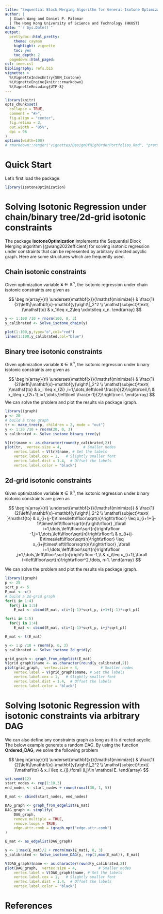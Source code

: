 ```yaml
---
title: "Sequential Block Merging Algorithm for General Isotone Optimization"
author: |
  | Xiwen Wang and Daniel P. Palomar
  | The Hong Kong University of Science and Technology (HKUST)
date: "`r Sys.Date()`"
output:
  prettydoc::html_pretty:
    theme: cayman
    highlight: vignette
    toc: yes
    toc_depth: 2
  pagedown::html_paged:
csl: ieee.csl
bibliography: refs.bib 
vignette: >
  %\VignetteIndexEntry{SBM_Isotone}
  %\VignetteEngine{knitr::rmarkdown}
  %\VignetteEncoding{UTF-8}
---
```



```r
library(knitr)
opts_chunk$set(
  collapse = TRUE,
  comment = "#>",
  fig.align = "center",
  fig.retina = 2,
  out.width = "85%",
  dpi = 96 
) 
options(width=100)
# rmarkdown::render("vignettes/DesignOfHighOrderPortfolios.Rmd", "prettydoc::html_pretty")
```

# Quick Start

Let's first load the package:

```r
library(IsotoneOptimization)
```

# Solving Isotonic Regression under chain/binary tree/2d-grid isotonic constraints

The package __IsotoneOptimization__ implements the Sequential Block Merging algorithm [@wang2022efficient] for solving isotonic regression under constraints that can be represented by arbitrary directed acyclic graph. Here are some structures which are frequently used. 

## Chain isotonic constraints

Given optimization variable $\mathbf{x}\in \mathbb{R}^n$, the isotonic regression under chain isotonic constraints are given as 

$$
\begin{array}{rl} 
\underset{\mathbf{x}}{\mathsf{minimize}} & \frac{1}{2}\left\|\mathbf{x}-\mathbf{y}\right\|_2^2 \\
\mathsf{subject}\text{ }\mathsf{to} & x_1\leq x_2\leq \cdots\leq x_n.
\end{array}
$$
```r
y <- 1:100 /10 + rnorm(100, 0, 3)
y_calibrated <- Solve_isotone_chain(y)

plot(1:100,y,type="o",col="red")
lines(1:100,y_calibrated,col="blue")
```

## Binary tree isotonic constraints

Given optimization variable $\mathbf{x}\in \mathbb{R}^n$, the isotonic regression under binary isotonic constraints are given as 

$$
\begin{array}{rl} 
\underset{\mathbf{x}}{\mathsf{minimize}} & \frac{1}{2}\left\|\mathbf{x}-\mathbf{y}\right\|_2^2 \\
\mathsf{subject}\text{ }\mathsf{to} & x_i \leq x_{2i} ,i=1,\dots,\left\lceil \frac{n}{2}\right\rceil,\\
 & x_i\leq x_{2i+1},i=1,\dots,\left\lceil \frac{n-1}{2}\right\rceil.
\end{array}
$$
We can solve the problem and plot the results via package igraph.

```r
library(igraph)
p <- 20
# build a tree graph
tr <- make_tree(p, children = 2, mode = "out")
y <- 1:20 /10 + rnorm(20, 0, 3)
y_calibrated <- Solve_isotone_binary_tree(y)

V(tr)$name <- as.character(round(y_calibrated,2))
plot(tr,  vertex.size = 4,          # Smaller nodes
    vertex.label = V(tr)$name, # Set the labels
    vertex.label.cex = 1,   # Slightly smaller font
    vertex.label.dist = 1.4,  # Offset the labels
    vertex.label.color = "black")
```

## 2d-grid isotonic constraints

Given optimization variable $\mathbf{x}\in \mathbb{R}^n$, the isotonic regression under binary isotonic constraints are given as 

$$
\begin{array}{rl} 
\underset{\mathbf{x}}{\mathsf{minimize}} & \frac{1}{2}\left\|\mathbf{x}-\mathbf{y}\right\|_2^2 \\
\mathsf{subject}\text{ }\mathsf{to} & x_{i+(j-1)\times\left\lfloor\sqrt{n}\right\rfloor} \leq x_{i+1+(j-1)\times\left\lfloor\sqrt{n}\right\rfloor} ,\forall i=1,\dots,\left\lfloor\sqrt{n}\right\rfloor -1,j=1,\dots,\left\lfloor\sqrt{n}\right\rfloor\\
 & x_{i+(j-1)\times\left\lfloor\sqrt{n}\right\rfloor} \leq x_{i+j\times\left\lfloor\sqrt{n}\right\rfloor} ,\forall i=1,\dots,\left\lfloor\sqrt{n}\right\rfloor ,j=1,\dots,\left\lfloor\sqrt{n}\right\rfloor-1,\\
 & x_i\leq x_{i+1},\forall i=\left\lfloor\sqrt{n}\right\rfloor^2,\dots, n-1.
\end{array}
$$

We can solve the problem and plot the results via package igraph.

```r
library(igraph)
p <- 25
sqrt_p <- 5
E_mat <- c()
# build a 2d-grid graph
for(i in 1:4)
  for(j in 1:5) 
    E_mat <- cbind(E_mat, c(i+(j-1)*sqrt_p, i+1+(j-1)*sqrt_p))

for(i in 1:5)
  for(j in 1:4) 
    E_mat <- cbind(E_mat, c(i+(j-1)*sqrt_p, i+j*sqrt_p))

E_mat <- t(E_mat)

y <- 1:p /10 + rnorm(p, 0, 3)
y_calibrated <- Solve_isotone_2d_grid(y)

grid_graph <- graph_from_edgelist(E_mat)
V(grid_graph)$name <- as.character(round(y_calibrated,2))
plot(grid_graph,  vertex.size = 4,          # Smaller nodes
    vertex.label = V(grid_graph)$name, # Set the labels
    vertex.label.cex = 1,   # Slightly smaller font
    vertex.label.dist = 1.4,  # Offset the labels
    vertex.label.color = "black")
```

# Solving Isotonic Regression with isotonic constraints via arbitrary DAG

We can also define any constraints graph as long as it is directed acyclic. The below example generate a random DAG. By using the function __Ordered_DAG__, we solve the following problem 

$$
\begin{array}{rl} 
\underset{\mathbf{x}}{\mathsf{minimize}} & \frac{1}{2}\left\|\mathbf{x}-\mathbf{y}\right\|_2^2 \\
\mathsf{subject}\text{ }\mathsf{to} & x_i \leq x_{j},\forall (i,j)\in \mathcal E.
\end{array}
$$

```r
set.seed(12)
start_nodes <- rep(1:10,3)
end_nodes <- start_nodes + round(runif(30, 1, 5))

E_mat <- cbind(start_nodes, end_nodes)

DAG_graph <- graph_from_edgelist(E_mat)  
DAG_graph <- simplify(
    DAG_graph,
    remove.multiple = TRUE,
    remove.loops = TRUE,
    edge.attr.comb = igraph_opt("edge.attr.comb")
)

E_mat <- as_edgelist(DAG_graph)

y <- 1:max(E_mat)/2 + rnorm(max(E_mat), 0, 3)
y_calibrated <- Solve_isotone_DAG(y, rep(1,max(E_mat)), E_mat)

V(DAG_graph)$name <- as.character(round(y_calibrated,2))
plot(DAG_graph,  vertex.size = 4,          # Smaller nodes
    vertex.label = V(DAG_graph)$name, # Set the labels
    vertex.label.cex = 1,   # Slightly smaller font
    vertex.label.dist = 1.4,  # Offset the labels
    vertex.label.color = "black")
```



# References {-}

\setlength{\parindent}{-0.2in}
\setlength{\leftskip}{0.2in}
\setlength{\parskip}{8pt}
\noindent


